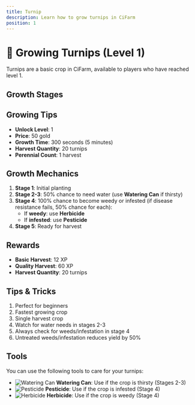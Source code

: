 ```yaml
---
title: Turnip
description: Learn how to grow turnips in CiFarm
position: 1
---
```



# 🥬 Growing Turnips (Level 1)

Turnips are a basic crop in CiFarm, available to players who have reached level 1.

## Growth Stages

<GrowthStages cropName="turnip" stages={5} />

## Growing Tips

- **Unlock Level**: 1
- **Price**: 50 gold
- **Growth Time**: 300 seconds (5 minutes)
- **Harvest Quantity**: 20 turnips
- **Perennial Count**: 1 harvest

## Growth Mechanics

1. **Stage 1**: Initial planting
2. **Stage 2-3**: 50% chance to need water (use **Watering Can** if thirsty)
3. **Stage 4**: 100% chance to become weedy or infested (if disease resistance fails, 50% chance for each):
   - If **weedy**: use **Herbicide**
   - If **infested**: use **Pesticide**
4. **Stage 5**: Ready for harvest

## Rewards

- **Basic Harvest**: 12 XP
- **Quality Harvest**: 60 XP
- **Harvest Quantity**: 20 turnips

## Tips & Tricks

1. Perfect for beginners
2. Fastest growing crop
3. Single harvest crop
4. Watch for water needs in stages 2-3
5. Always check for weeds/infestation in stage 4
6. Untreated weeds/infestation reduces yield by 50%

## Tools

You can use the following tools to care for your turnips:

- ![Watering Can](/tools/watering-can.png) **Watering Can**: Use if the crop is thirsty (Stages 2-3)
- ![Pesticide](/tools/pesticide.png) **Pesticide**: Use if the crop is infested (Stage 4)
- ![Herbicide](/tools/herbicide.png) **Herbicide**: Use if the crop is weedy (Stage 4) 